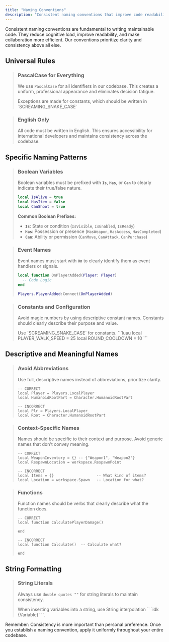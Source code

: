 ```yaml
---
title: "Naming Conventions"
description: "Consistent naming conventions that improve code readability and maintain uniformity across your entire codebase."
---
```


Consistent naming conventions are fundamental to writing maintainable code. They reduce cognitive load, improve readability, and make collaboration more efficient. Our conventions prioritize clarity and consistency above all else.

## Universal Rules

> ### PascalCase for Everything
>
> We use `PascalCase` for all identifiers in our codebase. This creates a uniform, professional appearance and eliminates decision fatigue.
>
> <Note>
>   Exceptions are made for constants, which should be written in `SCREAMING_SNAKE_CASE`
> </Note>

> ### English Only
>
> All code must be written in English. This ensures accessibility for international developers and maintains consistency across the codebase.

## Specific Naming Patterns

> ### Boolean Variables
>
> Boolean variables must be prefixed with **`Is`**, **`Has`**, or **`Can`** to clearly indicate their true/false nature.
>
> ```lua
> local IsAlive = true
> local HasItem = false
> local CanShoot = true
> ```
>
> **Common Boolean Prefixes:**
>
> - **`Is`**: State or condition (`IsVisible`, `IsEnabled`, `IsReady`)
> - **`Has`**: Possession or presence (`HasWeapon`, `HasAccess`, `HasCompleted`)
> - **`Can`**: Ability or permission (`CanMove`, `CanAttack`, `CanPurchase`)

> ### **Event Names**
>
> Event names must start with **`On`** to clearly identify them as event handlers or signals.
>
> ```lua
> local function OnPlayerAdded(Player: Player)
> 	-- Code Logic
> end
> 
> Players.PlayerAdded:Connect(OnPlayerAdded)
> ```

> ### **Constants and Configuration**
>
> Avoid magic numbers by using descriptive constant names. Constants should clearly describe their purpose and value.
>
> <Note>
>   Use `SCREAMING_SNAKE_CASE` for constants.
> </Note>
> ```luau
> local PLAYER_WALK_SPEED = 25
> local ROUND_COOLDOWN = 10
> ```

## Descriptive and Meaningful Names

> ### **Avoid Abbreviations**
>
> Use full, descriptive names instead of abbreviations, prioritize clarity.
>
> ```luau
> -- CORRECT
> local Player = Players.LocalPlayer
> local HumanoidRootPart = Character.HumanoidRootPart
> 
> -- INCORRECT
> local Plr = Players.LocalPlayer
> local Root = Character.HumanoidRootPart
> ```

> ### **Context-Specific Names**
>
> Names should be specific to their context and purpose. Avoid generic names that don't convey meaning.
>
> ```luau
> -- CORRECT
> local WeaponInventory = {} -- {"Weapon1", "Weapon2"}
> local RespawnLocation = workspace.RespawnPoint
> 
> -- INCORRECT
> local Items = {}                   -- What kind of items?
> local Location = workspace.Spawn   -- Location for what?
> ```

> ### **Functions**
>
> Function names should be verbs that clearly describe what the function does.
>
> ```luau
> -- CORRECT
> local function CalculatePlayerDamage()
> 
> end
> 
> -- INCORRECT
> local function Calculate()  -- Calculate what?
> 
> end
> ```

## String Formatting

> ### **String Literals**
>
> Always use `double quotes ""` for string literals to maintain consistency.
>
> <Note>
>   When inserting variables into a string, use String interpolation `` `idk {Variable}` ``.
> </Note>

<Note>
  Remember: Consistency is more important than personal preference. Once you establish a naming convention, apply it uniformly throughout your entire codebase.
</Note>